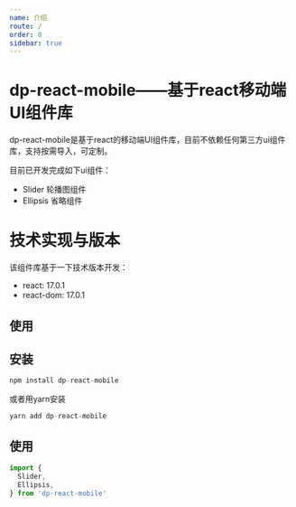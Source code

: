 ```yaml
---
name: 介绍
route: /
order: 0
sidebar: true
---
```


# dp-react-mobile——基于react移动端UI组件库
dp-react-mobile是基于react的移动端UI组件库，目前不依赖任何第三方ui组件库，支持按需导入，可定制。

目前已开发完成如下ui组件：
* Slider 轮播图组件
* Ellipsis 省略组件


# 技术实现与版本
该组件库基于一下技术版本开发：
* react: 17.0.1
* react-dom: 17.0.1

## 使用

## 安装
``` js
npm install dp-react-mobile
```
或者用yarn安装
``` js
yarn add dp-react-mobile
```
## 使用
``` jsx
import { 
  Slider,
  Ellipsis,
} from 'dp-react-mobile'
```


